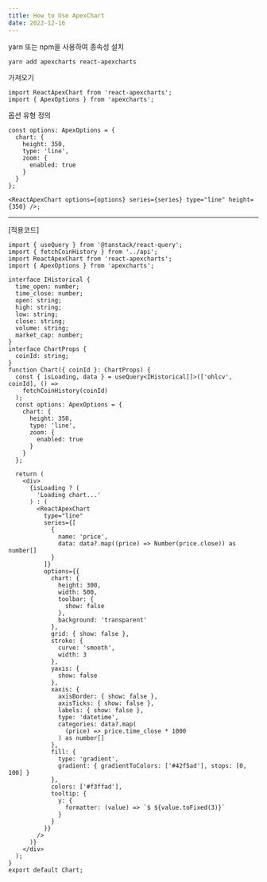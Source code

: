 ```yaml
---
title: How to Use ApexChart
date: 2022-12-16
---
```


yarn 또는 npm을 사용하여 종속성 설치

```tsx
yarn add apexcharts react-apexcharts
```

가져오기

```tsx
import ReactApexChart from 'react-apexcharts';
import { ApexOptions } from 'apexcharts';
```

옵션 유형 정의

```tsx
const options: ApexOptions = {
  chart: {
    height: 350,
    type: 'line',
    zoom: {
      enabled: true
    }
  }
};

<ReactApexChart options={options} series={series} type="line" height={350} />;
```

---

[적용코드]

```tsx
import { useQuery } from '@tanstack/react-query';
import { fetchCoinHistory } from '../api';
import ReactApexChart from 'react-apexcharts';
import { ApexOptions } from 'apexcharts';

interface IHistorical {
  time_open: number;
  time_close: number;
  open: string;
  high: string;
  low: string;
  close: string;
  volume: string;
  market_cap: number;
}
interface ChartProps {
  coinId: string;
}
function Chart({ coinId }: ChartProps) {
  const { isLoading, data } = useQuery<IHistorical[]>(['ohlcv', coinId], () =>
    fetchCoinHistory(coinId)
  );
  const options: ApexOptions = {
    chart: {
      height: 350,
      type: 'line',
      zoom: {
        enabled: true
      }
    }
  };

  return (
    <div>
      {isLoading ? (
        'Loading chart...'
      ) : (
        <ReactApexChart
          type="line"
          series={[
            {
              name: 'price',
              data: data?.map((price) => Number(price.close)) as number[]
            }
          ]}
          options={{
            chart: {
              height: 300,
              width: 500,
              toolbar: {
                show: false
              },
              background: 'transparent'
            },
            grid: { show: false },
            stroke: {
              curve: 'smooth',
              width: 3
            },
            yaxis: {
              show: false
            },
            xaxis: {
              axisBorder: { show: false },
              axisTicks: { show: false },
              labels: { show: false },
              type: 'datetime',
              categories: data?.map(
                (price) => price.time_close * 1000
              ) as number[]
            },
            fill: {
              type: 'gradient',
              gradient: { gradientToColors: ['#42f5ad'], stops: [0, 100] }
            },
            colors: ['#f3ffad'],
            tooltip: {
              y: {
                formatter: (value) => `$ ${value.toFixed(3)}`
              }
            }
          }}
        />
      )}
    </div>
  );
}
export default Chart;
```
